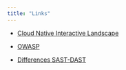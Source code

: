 ```yaml
---
title: "Links"
---
```


- [Cloud Native Interactive Landscape](https://landscape.cncf.io/)


- [OWASP](https://www.synopsys.com/glossary/what-is-owasp-top-10.html)
- [Differences SAST-DAST](https://www.synopsys.com/blogs/software-security/sast-vs-dast-difference/)